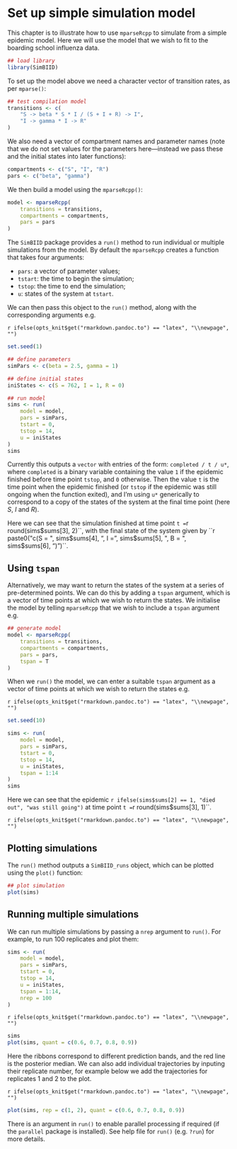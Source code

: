 # Set up simple simulation model

This chapter is to illustrate how to use `mparseRcpp` to simulate from a simple epidemic model. Here we will use the model that we wish to fit to the boarding school influenza data.

```r
## load library
library(SimBIID)
```

To set up the model above we need a character vector of transition rates, as per `mparse()`:

```r
## test compilation model
transitions <- c(
    "S -> beta * S * I / (S + I + R) -> I", 
    "I -> gamma * I -> R"
)
```

We also need a vector of compartment names and parameter names (note that we do not set values for the parameters here---instead we pass these and the initial states into later functions):

```r
compartments <- c("S", "I", "R")
pars <- c("beta", "gamma")
```

We then build a model using the `mparseRcpp()`:

```r
model <- mparseRcpp(
    transitions = transitions, 
    compartments = compartments,
    pars = pars
)
```

The `SimBIID` package provides a `run()` method to run individual or multiple simulations from the model. By default the `mparseRcpp` creates a function that takes four arguments:

* `pars`: a vector of parameter values;
* `tstart`: the time to begin the simulation;
* `tstop`: the time to end the simulation;
* `u`: states of the system at `tstart`.

We can then pass this object to the `run()` method, along with the corresponding arguments e.g.

`r ifelse(opts_knit$get("rmarkdown.pandoc.to") == "latex", "\\newpage", "")`

```r
set.seed(1)
```

```r
## define parameters
simPars <- c(beta = 2.5, gamma = 1)

## define initial states
iniStates <- c(S = 762, I = 1, R = 0)

## run model
sims <- run(
    model = model,
    pars = simPars,
    tstart = 0,
    tstop = 14,
    u = iniStates
)
sims
```

Currently this outputs a `vector` with entries of the form: `completed / t / u*`, where `completed` is a binary variable containing the value `1` if the epidemic finished before time point `tstop`, and `0` otherwise. Then the value `t` is the time point when the epidemic finished (or `tstop` if the epidemic was still ongoing when the function exited), and I'm using `u*` generically to correspond to a copy of the states of the system at the final time point (here $S$, $I$ and $R$).

Here we can see that the simulation finished at time point `t = `r round(sims$sums[3], 2)``, with the final state of the system given by ``r paste0("c(S = ", sims$sums[4], ", I = ", sims$sums[5], ", B = ", sims$sums[6], ")")``.

## Using `tspan`

Alternatively, we may want to return the states of the system at a series of pre-determined points. We can do this by adding a `tspan` argument, which is a vector of time points at which we wish to return the states. We initialise the model by telling `mparseRcpp` that we wish to include a `tspan` argument e.g.

```r
## generate model
model <- mparseRcpp(
    transitions = transitions, 
    compartments = compartments,
    pars = pars,
    tspan = T
)
```

When we `run()` the model, we can enter a suitable `tspan` argument as a vector of time points at which we wish to return the states e.g.

`r ifelse(opts_knit$get("rmarkdown.pandoc.to") == "latex", "\\newpage", "")`

```r
set.seed(10)
```

```r
sims <- run(
    model = model,
    pars = simPars,
    tstart = 0,
    tstop = 14,
    u = iniStates,
    tspan = 1:14
)
sims
```

Here we can see that the epidemic `r ifelse(sims$sums[2] == 1, "died out", "was still going")` at time point `t = `r round(sims$sums[3], 1)``.

`r ifelse(opts_knit$get("rmarkdown.pandoc.to") == "latex", "\\newpage", "")`

## Plotting simulations

The `run()` method outputs a `SimBIID_runs` object, which can be plotted using the `plot()` function:

```r
## plot simulation
plot(sims)
```

## Running multiple simulations

We can run multiple simulations by passing a `nrep` argument to `run()`. For example, to run 100 replicates and plot them:

```r
sims <- run(
    model = model,
    pars = simPars,
    tstart = 0,
    tstop = 14,
    u = iniStates,
    tspan = 1:14,
    nrep = 100
)
```

`r ifelse(opts_knit$get("rmarkdown.pandoc.to") == "latex", "\\newpage", "")`

```r
sims
plot(sims, quant = c(0.6, 0.7, 0.8, 0.9))
```

Here the ribbons correspond to different prediction bands, and the red line is the posterior median. We can also add individual trajectories by inputing their replicate number, for example below we add the trajectories for replicates 1 and 2 to the plot.

`r ifelse(opts_knit$get("rmarkdown.pandoc.to") == "latex", "\\newpage", "")`

```r
plot(sims, rep = c(1, 2), quant = c(0.6, 0.7, 0.8, 0.9))
```

There is an argument in `run()` to enable parallel processing if required (if the `parallel` package is installed). See help file for `run()` (e.g. `?run`) for more details.
